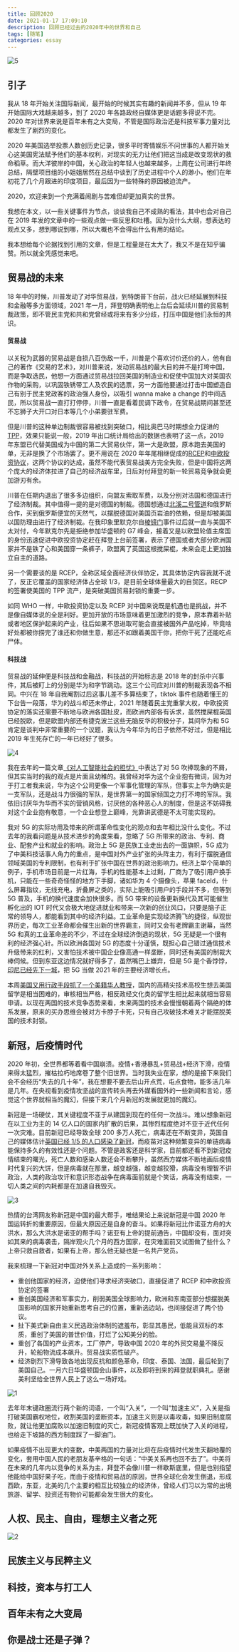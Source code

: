 ```yaml
---
title: 回顾2020
date: 2021-01-17 17:09:10
description: 回顾已经过去的2020年中的世界和自己
tags: [随笔]
categories: essay
---
```


![5](5.png)

## 引子

我从 18 年开始关注国际新闻，最开始的时候其实有趣的新闻并不多，但从 19 年开始国际大戏越来越多，到了 2020 年各路政经自媒体更是话题多得说不完。2020 年对世界来说是百年未有之大变局，不管是国际政治还是科技军事力量对比都发生了剧烈的变化。

2020 年美国选举投票人数创历史记录，很多平时寄情娱乐不问世事的人都开始关心这美国宪法赋予他们的基本权利，对现实的无力让他们把这当成是改变现状的救命稻草。而大洋彼岸的中国，关心政治的年轻人也越来越多，上周在公司进行年终总结，隔壁项目组的小姐姐居然在总结中谈到了历史进程中个人的渺小，他们在年初花了几个月跟进的印度项目，最后因为一些特殊的原因被迫流产。

2020，欢迎来到一个充满着闹剧与苦难但却更加真实的世界。

我想在本文，以一些关键事件为节点，谈谈我自己不成熟的看法，其中也会对自己在 2019 年发的文章中的一些观点做一些反思和吐槽。因为没什么大纲，想表达的观点又多，想到哪说到哪，所以大概也不会得出什么有用的结论。

我本想给每个论据找到引用的文章，但是工程量是在太大了，我又不是在知乎骗赞。所以就全凭感觉来吧。

## 贸易战的未来

18 年中的时候，川普发动了对华贸易战，到特朗普下台前，战火已经延展到科技和金融等多方面领域，2021 年一月，拜登明确表明他上台后会延续川普的贸易制裁政策，即不管民主党和共和党曾经或将来有多少分歧，打压中国是他们永恒的共识。

#### 贸易战

以关税为武器的贸易战是自损八百伤敌一千，川普是个喜欢讨价还价的人，他有自己的著作《交易的艺术》，对川普来说，发动贸易战的最大目的并不是打垮中国，而是争取选民，他想一方面通过贸易战拉回美国的制造业和促使中国加大对美国农作物的采购，以巩固铁锈带工人及农民的选票，另一方面他要通过打击中国塑造自己有别于民主党政客的政治强人身份，以吸引 wanna make a change 的中间选民，所以贸易战一直打打停停，川普一直是看着民调下政令，在贸易战期间甚至还不忘狮子大开口对日本等几个小弟要驻军费。

但是川普的这种单边制裁很容易被找到突破口，相比奥巴马时期想全力促进的[TPP](https://en.wikipedia.org/wiki/Trans-Pacific_Partnership)，效果只能说一般，2019 年出口统计局给出的数据也表明了这一点，2019 年东盟已代替美国成为中国的第二大贸易伙伴，第一大是欧盟，原本跑去美国的单，无非是换了个市场罢了。更不用说在 2020 年年尾相继促成的[RCEP](https://en.wikipedia.org/wiki/Regional_Comprehensive_Economic_Partnership)和[中欧投资协议](https://zh.wikipedia.org/wiki/%E4%B8%AD%E6%AC%A7%E5%85%A8%E9%9D%A2%E6%8A%95%E8%B5%84%E5%8D%8F%E5%AE%9A)，这两个协议的达成，虽然不能代表贸易战美方完全失败，但是中国将这两个庞大的经济体拉进了自己的经济战车里，日后对付拜登的新一轮贸易竞争就会更加游刃有余。

川普在任期内退出了很多多边组织，向盟友索取军费，以及分别对法国和德国进行了经济制裁。其中值得一提的是对德国的制裁。德国想通过[北溪二号管道](https://zh.wikipedia.org/wiki/%E5%8C%97%E6%BA%AA%E5%A4%A9%E7%84%B6%E6%B0%94%E7%AE%A1%E9%81%93)和俄罗斯合作，买到俄罗斯便宜的天然气，以摆脱德国对美国页岩油的依赖，但是却被美国以国防理由进行了经济制裁。在我印象里默克尔自[棱镜门](https://baike.baidu.com/item/%E6%A3%B1%E9%95%9C%E9%97%A8)事件过后就一直与美国不太对付，今年默克尔先是拒绝参加华盛顿的 G7 峰会，接着又是以欧盟轮值主席国的身份迅速促进中欧投资协定赶在拜登上台前签署，表示了德国或者大部分欧洲国家并不是铁了心和美国穿一条裤子，欧盟离了英国这根搅屎棍，未来会走上更加独立自主的道路。

另一个需要谈的是 RCEP，全称区域全面经济伙伴协定，其具体协定内容我就不说了，反正它覆盖的国家经济体占全球 1/3，是目前全球体量最大的自贸区。RECP 的签署使美国的 TPP 流产，是突破美国贸易封锁的重要一步。

如同 WHO 一样，中欧投资协定以及 RCEP 对中国来说既是机遇也是挑战，并不是像自媒体说的全是利好。更加开放的市场意味着更加激烈的竞争，原本靠着补贴或者地区保护起来的产业，往后如果不思进取可能会直接被国外产品吃掉，毕竟啥好处都被你捞完了谁还和你做生意，那还不如跟着美国干你，把你干死了还能吃点尸体。

#### 科技战

贸易战的延伸便是科技战和金融战，科技战的开始标志是 2018 年的封杀中兴事件，其后被盯上的分别是华为和字节跳动。这三个公司应对川普的制裁表现各不相同。中兴在 18 年自我阉割过后这事儿差不多算结束了，tiktok 事件也随着懂王的下台告一段落，华为的战斗却还未停止，2021 年随着民主党重掌大权，中欧投资协定的落实还需要不断地与欧洲各国扯皮，而欧洲内部各有诉求，虽然搅屎棍英国已经脱欧，但是欧盟内部还有捷克波兰这些无脑反华的积极分子，其间华为和 5G 肯定是谈判中非常重要的一个议题，我认为今年华为的日子依然不好过，但是相比 2019 年生死存亡的一年已经好了很多。

![4](4.jpg)

我在去年的一篇文章[《对人工智能社会的担忧》](https://blog.foolishrobot.xyz/essay/637534400)中表达了对 5G 吹捧现象的不屑，但其实当时的我的观点是片面且幼稚的。我曾经对华为这个企业抱有微词，因为对于打工者我来说，华为这个公司更像一个军事化管理的军队，但事实上华为确实是一支军队，还是战斗力很强的军队，是世界第一的国家倾国之力打不垮的军队。我依旧讨厌华为华而不实的营销风格，讨厌他的各种恶心人的制度，但是这不妨碍我对这个企业抱有敬意，一个企业想登上巅峰，光靠讲武德是不太可能实现的。

我对 5G 的实际功用及带来的所谓革命性变化的观点和去年相比没什么变化。不过去年的我看问题是从技术进步的角度来看，忽略了 5G 所带来的政治、专利、商业、配套产业和就业的影响。政治上 5G 是民族工业走出去的一面旗帜，5G 成为了中美科技话事人角力的重点，是中国对外产业扩张的头阵主力，有利于摆脱通信领域美国的专利限制，也有利于扩张中国在世界的政治影响力。经济上举个简单的例子，手机市场目前是一片红海，手机的性能基本上过剩，厂商为了吸引用户换手机，只能在一些奇奇怪怪的地方下手脚，诸如华为 4 个摄像头，苹果 faceId，什么屏幕指纹，无线充电，折叠屏之类的，实际上能吸引用户的手段并不多，但等到 5G 普及，手机的换代速度会加快很多。而 5G 带来的设备更新换代及其可能催生孵化出的 IOT 时代又会极大地促进就业和带来一次新的创业风口，只要是脑子正常的领导人，都能看到其中的经济利益。工业革命是实现经济腾飞的捷径，纵观世界历史，每次工业革命都会催生出新的世界霸主，同时又会有老牌霸主谢幕，当然 5G 和真的工业革命差的不少，不过在全球经济倒退的现状，5G 无疑是一个很有利的经济强心针。所以欧洲各国对 5G 的态度十分谨慎，既担心自己错过通信技术升级带来的红利，又害怕技术被中国企业像高通一样垄断，同时还有美国的制裁大棒伺候。但到东亚这边情况就好得多了，虽然嘴巴上嫌弃，但是 5G 是个香饽饽，[印尼已经先下一城](http://surabaya.mofcom.gov.cn/article/jmxw/202012/20201203025183.shtml)，把 5G 当做 2021 年的主要经济增长点。

本周[美国又用行政手段抓了一个美籍华人教授](https://mp.weixin.qq.com/s/9TtFFE4TjoYeRr_Xvrolzw)，国内的高精尖技术高校生想去美国留学是相当困难的，审核相当严格，相反政经文化类的留学生相比起来就相当容易申请。以现在两国的技术竞争态势来看，未来两国的技术会慢慢朝着两个隔绝的体系发展，原来的买办思维会被对方卡脖子卡死，只有自己攻破技术难关才能摆脱美国的技术封锁。

## 新冠，后疫情时代

2020 年初，全世界都等着看中国崩溃。疫情+香港暴乱+贸易战+经济下滑，疫情来得太猛烈，摧枯拉朽地席卷了整个旧世界。当时我失业在家，想的是接下来我们会不会经历“失去的几十年”，我在想要不要去后山开点荒，屯点食物，能多活几年是几年。在央视看到疫情攻坚战的宣传转头再去外媒看国外的一些新闻和言论，感觉这个世界就相当的魔幻，但接下来几个月新冠的发展就更加的魔幻。

新冠是一场硬仗，其关键程度不亚于从建国到现在的任何一次战斗。难以想象新冠在以工业为主的 14 亿人口的国家内扩散的后果，其惨烈程度绝对不亚于近代任何一次灾难。目前新冠已经导致全球 200 多万人死亡，病毒还在不断变异，英国自己的媒体估计[英国已经 1/5 的人口感染了新冠](https://www.edgehealth.co.uk/post/as-many-as-1-in-5-people-in-england-have-had-the-covid-19-disease)，而疫苗对这种频繁变异的单链病毒能保持多久的有效性还是个问题。不管是政客还是科学家，目前都还看不到新冠疫情结束的曙光，死亡人数和感染人数还会不断攀升，虽然西方媒体不断地画后疫情时代复兴的大饼，但是病毒就在那里，越变越强，越变越狡猾，病毒没有理智不讲政治，人类的政治攻讦和意识形态战争在病毒面前就是个笑话，病毒没有结束，一切人类之间的内耗都是在加速自我毁灭。

![3](3.jpg)

热情的台湾网友称新冠是中国的最大帮手，唯结果论上来说新冠是中国 2020 年国运转折的重要原因，但最大原因还是自身的奋斗。如果将新冠比作诺亚方舟的大洪水，那么大洪水是诺亚的帮手吗？诺亚有上帝的提前通告，中国却没有，面对突如其来的病毒袭击，隔岸观火几个月的西方国家，在灾难面前又试图做了些什么？上帝只救自救者，如果有上帝，那么他无疑也是一名共产党员。

我来梳理一下新冠对中国对外关系上造成的一系列影响：

- 重创他国家的经济，迫使他们寻求经济突破口，直接促进了 RCEP 和中欧投资协定的签署
- 重创美国经济和军事实力，削弱美国全球影响力，欧洲和东南亚部分想摆脱美国影响的国家开始重新思考自己的位置，重新选边站，也间接促进了两个协议。
- 扯下美式新自由主义民选政治体制的遮羞布，彰显其愚民，低能且双标的本质，重创了美国的普世价值，打烂了公知美分的脸。
- 重创了各国的产业资本，工厂停产，导致中国 2020 年的外贸交易量不降反升，轮船物流成本飙升。贸易战实质性破产。
- 经济剧烈下滑导致各地出现反抗和颜色革命，印度、泰国、法国，最后轮到了美国自己。一月六日华盛顿国会山事件，以及即将到来的拜登就职典礼。感谢美利坚给全世界人民上了这么一场好戏。

![1](1.png)

去年年末键政圈流行两个新的词语，一个叫“入关”，一个叫“加速主义”，入关是指打破美国霸权地位，收割美国的垄断资本，加速主义则是以毒攻毒，如果旧制度腐败，就让他更加腐败以加速旧制度的灭亡，新冠疫情客观上既加快了入关的进程，也给走下坡路的西方制度踩了一脚油门。

如果疫情不出现更大的变数，中美两国的力量对比将在后疫情时代发生天翻地覆的变化，套用中国人民的老朋友基辛格的一句话：“中美关系再也回不去了”。中美将在未来的几年内以竞争的关系为主，拜登不会像川普一样歇斯底里，但是也别指望他能给中国好果子吃，而由于疫情和贸易战的原因，世界全球化会发生倒退，形成西欧，东亚，北美的几个主要的相互比较独立的经济体，曾经人们习以为常的出境旅游、留学、投资还有物价可能都会发生很大的变化。

## 人权、民主、自由，理想主义者之死

![2](2.jpg)

## 民族主义与民粹主义

## 科技，资本与打工人

## 百年未有之大变局

## 你是战士还是子弹？
